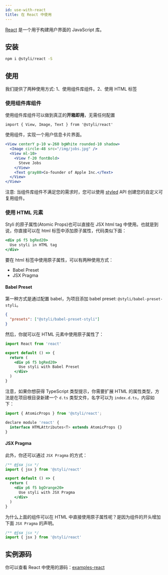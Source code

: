 ```yaml
---
id: use-with-react
title: 在 React 中使用
---
```


[React](https://zh-hans.reactjs.org/) 是一个用于构建用户界面的 JavaScript 库。

## 安装

```bash
npm i @styli/react -S
```

## 使用

我们提供了两种使用方式: 1、使用组件库组件。2、使用 HTML 标签

### 使用组件库组件

使用组件库组件可以做到真正的**开箱即用**，无需任何配置

```tsx
import { View, Image, Text } from '@styli/react'
```

使用组件，实现一个用户信息卡片界面。

```jsx live
<View centerY p-10 w-260 bgWhite rounded-10 shadow>
  <Image circle-48 src="/img/jobs.jpg" />
  <View ml-10>
    <View f-20 fontBold>
      Steve Jobs
    </View>
    <Text gray80>Co-founder of Apple Inc.</Text>
  </View>
</View>
```

注意: 当组件库组件不满足您的需求时，您可以使用 [styled](styled) API 创建您的自定义可复用组件。

### 使用 HTML 元素

Styli 的原子属性(Atomic Props)也可以直接在 JSX html tag 中使用。也就是到说，你直接可以在 html 标签中添加原子属性，代码类似下面：

```jsx
<div p6 f5 bgRed20>
  Use styli in HTML tag
</div>
```

要在 html 标签中使用原子属性，可以有两种使用方式：

- Babel Preset
- JSX Pragma

#### Babel Preset

第一种方式是通过配置 babel，为项目添加 babel preset: `@styli/babel-preset-styli`。

```json title=".babelrc"
{
  "presets": ["@styli/babel-preset-styli"]
}
```

然后，你就可以在 HTML 元素中使用原子属性了：

```jsx
import React from 'react'

export default () => {
  return (
    <div p6 f5 bgRed20>
      Use styli with Babel Preset
    </div>
  )
}
```

注意，如果你想获得 TypeScript 类型提示，你需要扩展 HTML 的属性类型，方法是在项目根目录新建一个 `d.ts` 类型文件，名字可以为 `index.d.ts`，内容如下：

```jsx title="index.d.ts"
import { AtomicProps } from '@styli/react';

declare module 'react' {
  interface HTMLAttributes<T> extends AtomicProps {}
}

```

#### JSX Pragma

此外，你还可以通过 `JSX Pragma` 的方式：

```jsx
/** @jsx jsx */
import { jsx } from '@styli/react'

export default () => {
  return (
    <div p6 f5 bgOrange20>
      Use styli with JSX Pragma
    </div>
  )
}
```

为什么上面的组件可以在 HTML 中直接使用原子属性呢？是因为组件的开头增加下面 `JSX Pragma` 的声明。

```jsx
/** @jsx jsx */
import { jsx } from '@styli/react'
```

## 实例源码

你可以查看 React 中使用的源码：[examples-react](https://github.com/forsigner/styli/tree/master/packages/example-react)
